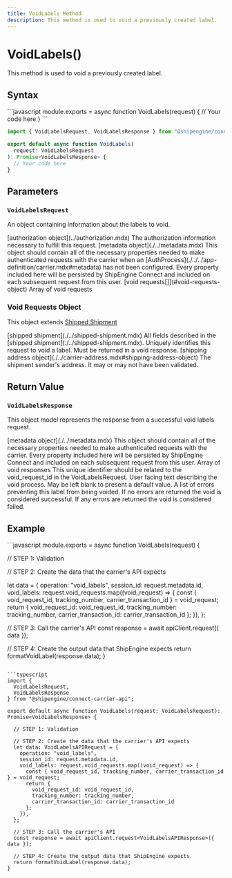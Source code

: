 ```yaml
---
title: VoidLabels Method
description: This method is used to void a previously created label.
---
```



VoidLabels()
===========================
This method is used to void a previously created label.


Syntax
-----------------------------------------------
<CodeWrapper>
```javascript
module.exports = async function VoidLabels(request) {
  // Your code here
}
```

```typescript
import { VoidLabelsRequest, VoidLabelsResponse } from "@shipengine/connect-carrier-api";

export default async function VoidLabels(
  request: VoidLabelsRequest
): Promise<VoidLabelsResponse> {
  // Your code here
}
```
</CodeWrapper>



Parameters
-----------------------------------------------

### `VoidLabelsRequest`
An object containing information about the labels to void.


<Reference>

  <Field name="authorization" nullable={true}>
    <Type>
      [authorization object](../authorization.mdx)
    </Type>
    <Description>
      The authorization information necessary to fulfill this request.
    </Description>
  </Field>

  <Field name="metadata" nullable={true}>
    <Type>
      [metadata object](./../metadata.mdx)
    </Type>
    <Description>
      This object should contain all of the necessary properties needed to make authenticated requests with the carrier when an [AuthProcess](./../../app-definition/carrier.mdx#metadata) has not been configured.
      Every property included here will be persisted by ShipEngine Connect and included on each subsequent request from this user.
    </Description>
  </Field>

  <Field name="void_requests" type="object[]" nullable={false}>
    <Type>
      [void requests[]](#void-requests-object)
    </Type>
    <Description>
      Array of void requests
    </Description>
  </Field>

</Reference>

### Void Requests Object

This object extends [Shipped Shipment](./../shipped-shipment.mdx)

<Reference>

  <Field name="...Shipped Shipment" nullable={false}>
    <Type>
      [shipped shipment](./../shipped-shipment.mdx)
    </Type>
    <Description>
      All fields described in the [shipped shipment](./../shipped-shipment.mdx).
    </Description>
  </Field>


  <Field name="void_request_id" type="string" nullable={false}>
    <Description>
      Uniquely identifies this request to void a label. Must be returned in a void response.
    </Description>
  </Field>

 <Field name="ship_from" nullable={false}>
    <Type>
      [shipping address object](./../carrier-address.mdx#shipping-address-object)
    </Type>
    <Description>
      The shipment sender's address. It may or may not have been validated.
    </Description>
  </Field>

</Reference>



Return Value
-----------------------------------------------
### `VoidLabelsResponse`
This object model represents the response from a successful void labels request.

<Reference>
  
  <Field name="metadata" required={false}>
    <Type>
      [metadata object](./../metadata.mdx)
    </Type>
    <Description>
      This object should contain all of the necessary properties needed to make authenticated requests with the carrier.
      Every property included here will be persisted by ShipEngine Connect and included on each subsequent request from this user.
    </Description>
  </Field>


  <Field name="void_responses" type="object[]" required={true}>
    <Description>
      Array of void responses
    </Description>
  </Field>

  <Field name="void_responses[].void_request_id" type="string" required={true}>
    <Description>
      This unique identifier should be related to the void_request_id in the VoidLabelsRequest.
    </Description>
  </Field>

 <Field name="void_responses[].message" type="string" required={false}>
    <Description>
      User facing text describing the void process. May be left blank to present a default value.
    </Description>
  </Field>

 <Field name="void_responses[].errors" type="string[]" required={false}>
    <Description>
      A list of errors preventing this label from being voided.
      If no errors are returned the void is considered successful.
      If any errors are returned the void is considered failed.
    </Description>
  </Field>

</Reference>



Example
-----------------------------------------------
<CodeWrapper>
```javascript
module.exports = async function VoidLabels(request) {

  // STEP 1: Validation

  // STEP 2: Create the data that the carrier's API expects

  let data = {
    operation: "void_labels",
    session_id: request.metadata.id,
    void_labels: request.void_requests.map((void_request) => {
      const { void_request_id, tracking_number, carrier_transaction_id } = void_request;
      return {
        void_request_id: void_request_id,
        tracking_number: tracking_number,
        carrier_transaction_id: carrier_transaction_id
      };
    }),
  };

  // STEP 3: Call the carrier's API
  const response = await apiClient.request({ data });

  // STEP 4: Create the output data that ShipEngine expects
  return formatVoidLabel(response.data);
}
```

```typescript
import {
  VoidLabelsRequest,
  VoidLabelsResponse
} from "@shipengine/connect-carrier-api";

export default async function VoidLabels(request: VoidLabelsRequest): Promise<VoidLabelsResponse> {

  // STEP 1: Validation

  // STEP 2: Create the data that the carrier's API expects
  let data: VoidLabelsAPIRequest = {
    operation: "void_labels",
    session_id: request.metadata.id,
    void_labels: request.void_requests.map((void_request) => {
      const { void_request_id, tracking_number, carrier_transaction_id } = void_request;
      return {
        void_request_id: void_request_id,
        tracking_number: tracking_number,
        carrier_transaction_id: carrier_transaction_id
      };
    }),
  };

  // STEP 3: Call the carrier's API
  const response = await apiClient.request<VoidLabelsAPIResponse>({ data });

  // STEP 4: Create the output data that ShipEngine expects
  return formatVoidLabel(response.data);
}
```
</CodeWrapper>
